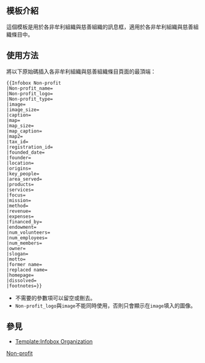 <includeonly><!-- 在這裡加入模板的保護標識 --></includeonly><noinclude>{{Documentation subpage}}</noinclude>
<!-- 在本行下編輯模板說明 -->
==模板介紹==
這個模板是用於各非牟利組織與慈善組織的訊息框，適用於各非牟利組織與慈善組織條目中。

==使用方法==
將以下原始碼插入各非牟利組織與慈善組織條目頁面的最頂端：
<pre>{{Infobox Non-profit
|Non-profit_name=
|Non-profit_logo=
|Non-profit_type=
|image=
|image_size=
|caption=
|map=
|map_size=
|map_caption=
|map2=
|tax_id=
|registration_id=
|founded_date=
|founder=
|location=
|origins=
|key_people=
|area_served=
|products=
|services=
|focus=
|mission=
|method=
|revenue=
|expenses=
|financed_by=
|endowment=
|num_volunteers=
|num_employees=
|num_members=
|owner=
|slogan=
|motto=
|former name=
|replaced name=
|homepage=
|dissolved=
|footnotes=}}</pre>

*不需要的參數項可以留空或刪去。
*<code>Non-profit_logo</code>與<code>image</code>不能同時使用，否則只會顯示在<code>image</code>填入的圖像。

==參見==
*[[Template:Infobox Organization]]

<includeonly>
<!-- 本行下加入模板的分類 -->
[[Category:组织机构信息框模板|Non-profit]]
</includeonly>
